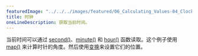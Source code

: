 ---
featuredImage: "../../../images/featured/06_Calculating_Values-04_Clock-thumbnail.png"
title: 时钟
oneLineDescription: 获取当前时间。
---

当前时间可以通过 <a href="https://p5js.org/reference/#/p5/second" target="_blank">second()</a>、<a href="https://p5js.org/reference/#/p5/minute" target="_blank">minute()</a> 和 <a href="https://p5js.org/reference/#/p5/hour" target="_blank">hour()</a> 函数读取。这个例子使用 <a href="https://p5js.org/reference/#/p5/map" target="_blank">map()</a> 来计算时针的角度。然后使用<a href="https://p5js.org/reference/#group-Transform" target="_blank">变换</a>来设置它们的位置。
